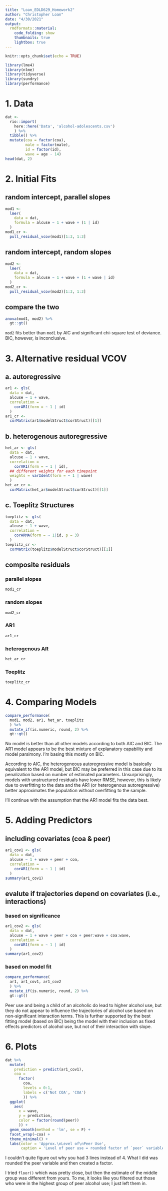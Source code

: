 ```yaml
---
title: "Loan_EDLD629_Homework2"
author: "Christopher Loan"
date: "4/30/2021"
output: 
  rmdformats::material:
    code_folding: show
    thumbnails: true
    lightbox: true
---
```


```r
knitr::opts_chunk$set(echo = TRUE)
```

```r
library(lme4)
library(nlme)
library(tidyverse)
library(sundry)
library(performance)
```

# 1. Data

```r
dat <- 
  rio::import(
    here::here('Data', 'alcohol-adolescents.csv')
    ) %>% 
  tibble() %>% 
  mutate(coa = factor(coa), 
         male = factor(male),
         id = factor(id), 
         wave = age - 14)
head(dat, 2)
```

# 2. Initial Fits {.tabset}

## random intercept, parallel slopes

```r

mod1 <-
  lmer(
    data = dat,
    formula = alcuse ~ 1 + wave + (1 | id)
  )
mod1_cr <- 
  pull_residual_vcov(mod1)[1:3, 1:3]
```

## random intercept, random slopes

```r
mod2 <-
  lmer(
    data = dat,
    formula = alcuse ~ 1 + wave + (1 + wave | id)
  )
mod2_cr <- 
  pull_residual_vcov(mod2)[1:3, 1:3]
```

## compare the two

```r
anova(mod1, mod2) %>% 
  gt::gt()
```

`mod2` fits better than `mod1` by AIC and significant chi-square test of deviance. BIC, however, is inconclusive.

# 3. Alternative residual VCOV {.tabset}

## a. autoregressive

```r
ar1 <- gls(
  data = dat,
  alcuse ~ 1 + wave, 
  correlation = 
    corAR1(form = ~ 1 | id)
  )
ar1_cr <- 
  corMatrix(ar1$modelStruct$corStruct)[[1]] 
```

## b. heterogenous autoregressive

```r
het_ar <- gls(
  data = dat,
  alcuse ~ 1 + wave, 
  correlation = 
    corAR1(form = ~ 1 | id),
  ## different weights for each timepoint
  weights = varIdent(form = ~ 1 | wave)
  )
het_ar_cr <- 
  corMatrix(het_ar$modelStruct$corStruct)[[1]] 
```

## c. Toeplitz Structures

```r
toeplitz <- gls(
  data = dat,
  alcuse ~ 1 + wave, 
  correlation = 
    corARMA(form = ~ 1|id, p = 3)
  )
toeplitz_cr <- 
  corMatrix(toeplitz$modelStruct$corStruct)[[1]] 
```
 
## composite residuals {.tabset .tabset-pills}

### parallel slopes

```r
mod1_cr
```

### random slopes

```r
mod2_cr
```

### AR1

```r
ar1_cr
```

### heterogenous AR

```r
het_ar_cr
```

### Toeplitz 

```r
toeplitz_cr
```

# 4. Comparing Models {.tabset}

```r
compare_performance(
  mod1, mod2, ar1, het_ar, toeplitz
  ) %>% 
  mutate_if(is.numeric, round, 2) %>% 
  gt::gt()
```

No model is better than all other models according to both AIC and BIC. The AR1 model appears to be the best mixture of explanatory capability and model parsimony. I'm basing this mostly on BIC. 

According to AIC, the heterogeneous autoregressive model is basically equivalent to the AR1 model, but BIC may be preferred in this case due to its penalization based on number of estimated parameters. Unsurprisingly, models with unstructured residuals have lower RMSE, however, this is likely due to overfitting to the data and the AR1 (or heterogenous autoregressive) better approximates the population without overfitting to the sample.

I'll continue with the assumption that the AR1 model fits the data best.

# 5. Adding Predictors {.tabset}

## including covariates (coa & peer)

```r
ar1_cov1 <- gls(
  data = dat,
  alcuse ~ 1 + wave + peer + coa, 
  correlation = 
    corAR1(form = ~ 1 | id)
  )
summary(ar1_cov1)
```

## evalute if trajectories depend on covariates (i.e., interactions) {.tabset .tabset-pills}

### based on significance

```r
ar1_cov2 <- gls(
  data = dat,
  alcuse ~ 1 + wave + peer + coa + peer:wave + coa:wave, 
  correlation = 
    corAR1(form = ~ 1 | id)
  )
summary(ar1_cov2)
```

### based on model fit

```r
compare_performance(
  ar1, ar1_cov1, ar1_cov2
  ) %>% 
  mutate_if(is.numeric, round, 2) %>% 
  gt::gt()
```

Peer use and being a child of an alcoholic do lead to higher alcohol use, but they do not appear to influence the trajectories of alcohol use based on non-significant interaction terms. This is further supported by the best fitting model (based on BIC) being the model with their inclusion as fixed effects predictors of alcohol use, but not of their interaction with slope. 

# 6. Plots {.tabset}

```r
dat %>% 
  mutate(
    prediction = predict(ar1_cov1), 
    coa = 
      factor(
        coa, 
        levels = 0:1, 
        labels = c('Not COA', 'COA')
        )) %>% 
  ggplot(
    aes(
      x = wave, 
      y = prediction, 
      color = factor(round(peer))
      )) + 
  geom_smooth(method = 'lm', se = F) +
  facet_wrap(~coa) +
  theme_minimal() +
  labs(color = 'Approx.\nLevel of\nPeer Use', 
       caption = 'Level of peer use = rounded factor of `peer` variable')
```


I couldn't quite figure out why you had 3 lines instead of 4. What I did was rounded the peer variable and then created a factor. 

I tried `floor()` which was pretty close, but then the estimate of the middle group was different from yours. To me, it looks like you filtered out those who were in the highest group of peer alcohol use; I just left them in.
